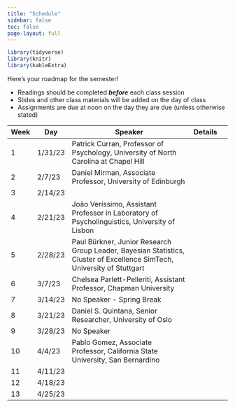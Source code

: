 ```yaml
---
title: "Schedule"
sidebar: false
toc: false
page-layout: full
---
```


```r
library(tidyverse)
library(knitr)
library(kableExtra)
```

::: {.schedule-page}

Here's your roadmap for the semester!

 <ul class="icon-list">
 <li><i class="fas fa-book-reader"></i> Readings should be completed ***before*** each class session </li>
 <li><i class="fas fa-tv"></i> Slides and other class materials will be added on the day of class</li>
 <li><i class="fas fa-keyboard"></i> Assignments are due at noon on the day they are due (unless otherwise stated)</li>
    </ul>
| Week  | Day     | Speaker                                                                                                                     | Details |   |
|-------|---------|-----------------------------------------------------------------------------------------------------------------------------|---------|---|
| 1     | 1/31/23 | Patrick Curran, Professor of   Psychology, University of North Carolina at Chapel Hill                                      |         |   |
| 2     | 2/7/23  |        Daniel Mirman, Associate Professor, University of Edinburgh                                                          |         |   |
| 3     | 2/14/23 |                                                                                                                             |         |   |
| 4     | 2/21/23 |        João Veríssimo, Assistant Professor in Laboratory of Psycholinguistics,   University of Lisbon                       |         |   |
| 5     | 2/28/23 | Paul Bürkner, Junior Research Group   Leader, Bayesian Statistics, Cluster of Excellence SimTech, University of   Stuttgart |         |   |
| 6     | 3/7/23  |        Chelsea Parlett-Pelleriti, Assistant Professor, Chapman University                                                   |         |   |
| 7     | 3/14/23 | No Speaker - Spring Break                                                                                                   |         |   |
| 8     | 3/21/23 | Daniel S. Quintana, Senior   Researcher, University of Oslo                                                                 |         |   |
| 9     | 3/28/23 | No Speaker                                                                                                                  |         |   |
| 10    | 4/4/23  | Pablo Gomez, Associate Professor,   California State University, San Bernardino                                             |         |   |
| 11    | 4/11/23 |                                                                                                                             |         |   |
| 12    | 4/18/23 |                                                                                                                             |         |   |
| 13    | 4/25/23 |                                                                                                                             |         |   |                                                                                                                         |         |   |

:::
